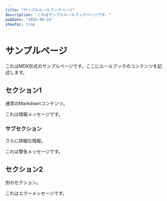 ```yaml
---
title: "サンプルルールブックページ"
description: "これはサンプルルールブックページです。"
pubDate: "2025-09-24"
showToc: true
---
```



# サンプルページ

これはMDX形式のサンプルページです。ここにルールブックのコンテンツを記述します。

## セクション1

通常のMarkdownコンテンツ。

<Callout type="info">
  これは情報メッセージです。
</Callout>

### サブセクション

さらに詳細な情報。

<Callout type="warning">
  これは警告メッセージです。
</Callout>

## セクション2

別のセクション。

<Callout type="error">
  これはエラーメッセージです。
</Callout>